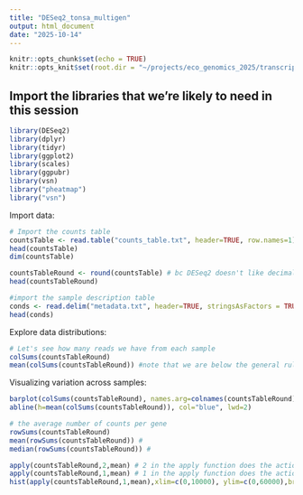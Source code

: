 ```yaml
---
title: "DESeq2_tonsa_multigen"
output: html_document
date: "2025-10-14"
---
```


```r
knitr::opts_chunk$set(echo = TRUE)
knitr::opts_knit$set(root.dir = "~/projects/eco_genomics_2025/transcriptomics/mydata")
```

## Import the libraries that we're likely to need in this session
```r
library(DESeq2)
library(dplyr)
library(tidyr)
library(ggplot2)
library(scales)
library(ggpubr)
library(vsn)  
library("pheatmap")
library("vsn")
```

Import data:
```r
# Import the counts table
countsTable <- read.table("counts_table.txt", header=TRUE, row.names=1)
head(countsTable)
dim(countsTable)
```

```r
countsTableRound <- round(countsTable) # bc DESeq2 doesn't like decimals (and Salmon outputs data with decimals)
head(countsTableRound)
```

```r
#import the sample description table
conds <- read.delim("metadata.txt", header=TRUE, stringsAsFactors = TRUE, row.names=1)
head(conds)
```

Explore data distributions:
```r
# Let's see how many reads we have from each sample
colSums(countsTableRound)
mean(colSums(countsTableRound)) #note that we are below the general rule of thumb recommendation of 20M reads per sample. We're at ~12M reads/sample.
```

Visualizing variation across samples:
```r
barplot(colSums(countsTableRound), names.arg=colnames(countsTableRound),cex.names=0.5, las=3,ylim=c(0,21000000)) #change dims
abline(h=mean(colSums(countsTableRound)), col="blue", lwd=2)
```

```r
# the average number of counts per gene
rowSums(countsTableRound)
mean(rowSums(countsTableRound)) # 
median(rowSums(countsTableRound)) #
```

```r
apply(countsTableRound,2,mean) # 2 in the apply function does the action across columns
apply(countsTableRound,1,mean) # 1 in the apply function does the action across rows
hist(apply(countsTableRound,1,mean),xlim=c(0,10000), ylim=c(0,60000),breaks=10000)
```

